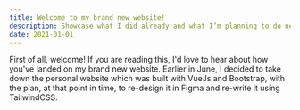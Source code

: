 ```yaml
---
title: Welcome to my brand new website!
description: Showcase what I did already and what I’m planning to do next
date: 2021-01-01
---
```


First of all, welcome! If you are reading this, I'd love to hear about how you've landed on my brand new website.
Earlier in June, I decided to take down the personal website which was built with VueJs and Bootstrap, with the plan, at that point in time, to re-design it in Figma and re-write it using TailwindCSS.
